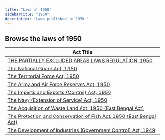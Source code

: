```yaml
---
title: "Laws of 1950"
sidebarTitle: "1950"
description: "Laws published in 1950."
---
```


## Browse the laws of 1950

| Act Title |
|-----------|
| [THE PARTIALLY EXCLUDED AREAS LAWS REGULATION, 1950](/laws/act-1343) |
| [The National Guard Act, 1950](/laws/act-240) |
| [The Territorial Force Act, 1950](/laws/act-238) |
| [The Army and Air Force Reserves Act, 1950](/laws/act-237) |
| [The Imports and Exports (Control) Act, 1950](/laws/act-236) |
| [The Navy (Extension of Service) Act, 1950](/laws/act-235) |
| [The Acquisition of Waste Land Act, 1950 (East Bengal Act)](/laws/act-234) |
| [The Protection and Conservation of Fish Act, 1950 (East Bengal Act)](/laws/act-233) |
| [The Development of Industries (Government Control) Act, 1949](/laws/act-231) |
